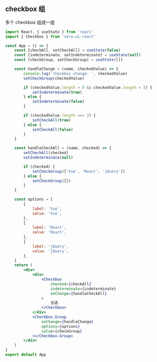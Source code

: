 ## checkbox 组

多个 checkbox 组成一组

```jsx
import React, { useState } from 'react'
import { Checkbox } from 'zero-ui-react'

const App = () => {
    const [checkAll, setCheckAll] = useState(false)
    const [indeterminate, setIndeterminate] = useState(null)
    const [checkGroup, setCheckGroup] = useState([])

    const handleChange = (name, checkedValue) => {
        console.log('checkbox change: ', checkedValue)
        setCheckGroup(checkedValue)

        if (checkedValue.length > 0 && checkedValue.length < 3) {
            setIndeterminate(true)
        } else {
            setIndeterminate(false)
        }

        if (checkedValue.length === 3) {
            setCheckAll(true)
        } else {
            setCheckAll(false)
        }
    }

    const handleCheckAll = (name, checked) => {
        setCheckAll(checked)
        setIndeterminate(null)

        if (checked) {
            setCheckGroup(['Vue', 'React', 'jQuery'])
        } else {
            setCheckGroup([])
        }
    }

    const options = [
        {
            label: 'Vue',
            value: 'Vue',
        },
        {
            label: 'React',
            value: 'React',
        },
        {
            label: 'jQuery',
            value: 'jQuery',
        },
    ]
    return (
        <div>
            <div>
                <Checkbox
                    checked={checkAll}
                    indeterminate={indeterminate}
                    onChange={handleCheckAll}
                >
                    全选
                </Checkbox>
            </div>
            <Checkbox.Group
                onChange={handleChange}
                options={options}
                value={checkGroup}
            ></Checkbox.Group>
        </div>
    )
}
export default App
```
